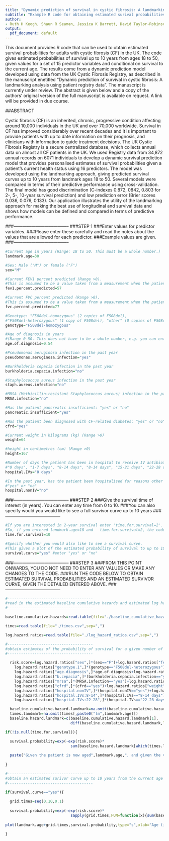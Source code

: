 ---
title: "Dynamic prediction of survival in cystic fibrosis: A landmarking analysis using patient registry data"
subtitle: "Example R code for obtaining estimated surival probabilities"
author: 
- Ruth H Keogh, Shaun R Seaman, Jessica K Barrett, David Taylor-Robinson, Rhonda Szczesniak
output:
  pdf_document: default
---

This document provides R code that can be used to obtain estimated survival probabilities for adults with cystic fibrosis (CF) in the UK. The code gives estimated probabilities of survival up to 10 years from ages 18 to 50, given values for a set of 15 predictor variables and conditional on survival to the current age. The results come from a dynamic prediction model developed using data from the UK Cystic Fibrosis Registry, as described in the manuscript enetitled "Dynamic prediction of survival in cystic fibrosis: A landmarking analysis using patient registry data". The manuscript is currently under review. The abstract is given below and a copy of the authors' original version of the full manuscript is available on request. A link will be provided in due course. 

##ABSTRACT

Cystic fibrosis (CF) is an inherited, chronic, progressive condition affecting around 10,000 individuals in the UK and over 70,000 worldwide. Survival in CF has improved considerably over recent decades and it is important to provide patients with up to date information on their prognosis, and clinicians with information to guide treatment decisions. The UK Cystic Fibrosis Registry is a secure centralized database, which collects annual data on almost all CF patients in the UK. We used Registry data from 34,872 annual records on 6071 individuals to develop a dynamic survival prediction model that provides personalised estimates of survival probabilities given a patient's current health status using 16 predictors. The model was developed using the landmarking approach, giving predicted survival curves up to 10 years from landmark ages 18 to 50. Several models were compared in terms of their predictive performance using cross-validation. The final model has good discrimination (C-indexes 0.872, 0842, 0.803 for 2-, 5-, 10-year survival prediction) and low prediction error (Brier scores 0.036, 0.076, 0.133). Our application illustrates the utility of the landmarking approach for making the best use of longitudinal and survival data and shows how models can be defined and compared in terms of predictive performance.

###--------------------------------------
###STEP 1
###Enter values for predictor variables.
###Please enter these carefully and read the notes about the values that are allowed for each predictor.
###Example values are given.
###--------------------------------------

```{r tide=TRUE}
#Current age in years (Range: 18 to 50. This must be a whole number.)
landmark.age=30 

#Sex: Male ("M") or female ("F")
sex="M" 

#Current FEV1 percent predicted (Range >0).
#This is assumed to be a value taken from a measurement when the patient is "well" (e.g. at an annual review visit).
fev1.percent.predicted=57 

#Current FVC percent predicted (Range >0).
#This is assumed to be a value taken from a measurement when the patient is "well" (e.g. at an annual review visit).
fvc.percent.predicted=77 

#Genotype: "F508del-homozygous" (2 copies of F508del), 
#"F508del-heterozygous" (1 copy of F508del), "other" (0 copies of F508del)
genotype="F508del-homozygous" 

#Age of diagnosis in years 
#(Range 0-50. This does not have to be a whole number, e.g. you can enter 0.5.)
age.of.diagnosis=0.54

#Pseudomonas aeruginosa infection in the past year
pseudomonas.aeruginosa.infection="yes" 

#Burkholderia cepacia infection in the past year
burkholderia.cepacia.infection="no" 

#Staphylococcus aureus infection in the past year
staph.aureus.infection="no" 

#MRSA (Methicillin-resistant Staphylococcus aureus) infection in the past year
MRSA.infection="no" 

#Has the patient pancreatic insufficient: "yes" or "no"
pancreatic.insufficient="yes"

#Has the patient been diagnosed with CF-related diabetes: "yes" or "no"
cfrd="yes"

#Current weight in kilograms (kg) (Range >0)
weight=64 

#height in centimetres (cm) (Range >0)
height=167 

#Number of days the patient has been in hospital to receive IV antibiotics in the past year
#"0 days", "1-7 days", "8-14 days", "8-14 days", "15-21 days", "22-28 days", "29+ days"
hospital.IVs="0 days" 

#In the past year, has the patient been hospitalised for reasons other than receiving IVs
#"yes" or "no"
hospital.nonIV="no" 
```

###--------------------------------------
###STEP 2
###Give the survival time of interest (in years). You can enter any time from 0 to 10.
###You can also specify would you would like to see a full survivor curve up to 10 years
###--------------------------------------

```{r tidy=TRUE}
#If you are interested in 2-year survival enter 'time.for.survival=2'. This will be combined with the landmark age specified above. 
#So, if you entered landmark.age=18 and   time.for.survival=2, the code below will provide an estimate of survival to age 20 for an individual currently aged 18 and with the values for the predictors entered above.
time.for.survival=10

#Specify whether you would also like to see a survival curve. 
#This gives a plot of the estimated probability of survival to up to 10 years from the current age. 
survival.curve="yes" #enter "yes" or "no"
```

###--------------------------------------
###STEP 3
###FROM THIS POINT ONWARDS, YOU DO NOT NEED TO ENTER ANY VALUES OR MAKE ANY CHANGES TO THE CODE.
###RUN THE CODE BELOW TO OBTAIN ESTIMATED SURVIVAL PROBABILITIES AND AN ESTIMATED SURVIVOR CURVE, GIVEN THE DETAILED ENTERED ABOVE.
###--------------------------------------

```{r tidy=TRUE}

#--------------------------------------
#read in the estimated baseline cumulative hazards and estimated log hazard ratios
#--------------------------------------

baseline.cumulative.hazards=read.table(file="./baseline_cumulative_hazards.csv",sep=",")

times=read.table(file="./times.csv",sep=",")

log.hazard.ratios=read.table(file="./log_hazard_ratios.csv",sep=",")

#--------------------------------------
#obtain estimates of the probability of survival for a given number of years (time.for.survival: up to 10 years from the current age)
#--------------------------------------

  risk.score=log.hazard.ratios["sex",]*(sex=="F")+log.hazard.ratios["fev1",]*fev1.percent.predicted+log.hazard.ratios["fvc",]*fvc.percent.predicted+
    log.hazard.ratios["genotype.1",]*(genotype=="F508del-heterozygous")+log.hazard.ratios["genotype.0",]*(genotype=="other")+
    log.hazard.ratios["age.diagnosis",]*age.of.diagnosis+log.hazard.ratios["p.aeruginosa",]*(pseudomonas.aeruginosa.infection=="yes")+
    log.hazard.ratios["b.cepacia",]*(burkholderia.cepacia.infection=="yes")+log.hazard.ratios["s.aureus",]*(staph.aureus.infection=="yes")+
    log.hazard.ratios["mrsa",]*(MRSA.infection=="yes")+log.hazard.ratios["panc.insuff",]*(pancreatic.insufficient=="yes")+
    log.hazard.ratios["cfrd",]*(cfrd=="yes")+log.hazard.ratios["weight",]*weight+log.hazard.ratios["height",]*height+log.hazard.ratios["year",]*10+
    log.hazard.ratios["hospital.nonIV",]*(hospital.nonIV=="yes")+log.hazard.ratios["hospital.IVs:1-7",]*(hospital.IVs=="1-7 days")+
    log.hazard.ratios["hospital.IVs:8-14",]*(hospital.IVs=="8-14 days")+log.hazard.ratios["hospital.IVs:15-21",]*(hospital.IVs=="15-21 days")+
    log.hazard.ratios["hospital.IVs:22-28",]*(hospital.IVs=="22-28 days")+log.hazard.ratios["hospital.IVs:29+",]*(hospital.IVs=="29+ days")

  baseline.cumulative.hazard.landmark=na.omit(baseline.cumulative.hazards[,paste0("lm",landmark.age)])
  times.landmark=na.omit(times[,paste0("lm",landmark.age)])
  baseline.hazard.landmark=c(baseline.cumulative.hazard.landmark[1],
                             diff(baseline.cumulative.hazard.landmark,lag=1))

if(!is.null(time.for.survival)){

  survival.probability=exp(-exp(risk.score)*
                             sum(baseline.hazard.landmark[which(times.landmark<=landmark.age+time.for.survival)]))
  
  paste("Given the patient is now aged",landmark.age,", and given the values provided for the predictors, the patient's probability survival to age",landmark.age+time.for.survival,"is",round(survival.probability,3))
  
}

#--------------------------------------
#obtain an estimated surivor curve up to 10 years from the current age
#--------------------------------------

if(survival.curve=="yes"){
  
  grid.times=seq(0,10,0.1)
  
  survival.probability=exp(-exp(risk.score)*
                             sapply(grid.times,FUN=function(x){sum(baseline.hazard.landmark[which(times.landmark<=landmark.age+x)])}))
  
plot(landmark.age+grid.times,survival.probability,type="s",xlab="Age (in years)",ylab="Survival probability")
  
}

```